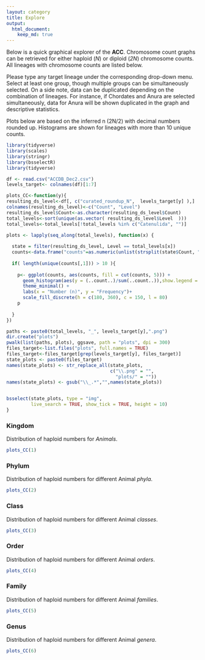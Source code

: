 ```yaml
---
layout: category
title: Explore
output:
  html_document:
    keep_md: true
---
```


Below is a quick graphical explorer of the **ACC**. Chromosome count graphs can be retrieved for either haploid (*N*) or diploid (*2N*) chromosome counts. All lineages with chromosome counts are listed below.

Please type any target lineage under the corresponding drop-down menu. Select at least one group, though multiple groups can be simultaneously selected. On a side note, data can be duplicated depending on the combination of lineages. For instance, if Chordates and Anura are selected simultaneously, data for Anura will be shown duplicated in the graph and descriptive statistics.


Plots below are based on the inferred n (2N/2) with decimal numbers rounded up. 
Histograms are shown for lineages with more than 10 unique counts. 

```r
library(tidyverse)
library(scales)
library(stringr)
library(bsselectR)
library(tidyverse)

df <- read.csv("ACCDB_Dec2.csv")
levels_target<- colnames(df)[1:7]

plots_CC<-function(y){
resulting_ds_level<-df[, c("curated_roundup_N",  levels_target[y] ),]
colnames(resulting_ds_level)<-c("Count", "Level")
resulting_ds_level$Count<-as.character(resulting_ds_level$Count)
total_levels<-sort(unique(as.vector( resulting_ds_level$Level  )))
total_levels<-total_levels[!total_levels %in% c("Catenulida", "")]

plots <- lapply(seq_along(total_levels), function(x) {
  
  state = filter(resulting_ds_level, Level == total_levels[x])
  counts<-data.frame("counts"=as.numeric(unlist(strsplit(state$Count, ","))))
  
  if( length(unique(counts[,1])) > 10 ){
    
    p<- ggplot(counts, aes(counts, fill = cut(counts, 5))) +
      geom_histogram(aes(y = (..count..)/sum(..count..)),show.legend = FALSE) +
      theme_minimal() +
      labs(x = "Number (n)", y = "Frequency")+
      scale_fill_discrete(h = c(180, 360), c = 150, l = 80)
    p
    
  }
})

paths <- paste0(total_levels, "_", levels_target[y],".png")
dir.create("plots")
pwalk(list(paths, plots), ggsave, path = "plots", dpi = 300)
files_target<-list.files("plots", full.names = TRUE)
files_target<-files_target[grep(levels_target[y], files_target)]
state_plots <- paste0(files_target)
names(state_plots) <- str_replace_all(state_plots, 
                                      c("\\.png" = "", 
                                        "plots/" = ""))
names(state_plots) <- gsub("\\_.*","",names(state_plots))


bsselect(state_plots, type = "img", 
         live_search = TRUE, show_tick = TRUE, height = 10)
}

```


### Kingdom

Distribution of haploid numbers for *Animals*.  

```r
plots_CC(1)
```

### Phylum
Distribution of haploid numbers for different Animal *phyla*.  

```r
plots_CC(2)
```

### Class
Distribution of haploid numbers for different Animal *classes*.  

```r
plots_CC(3)
```

### Order
Distribution of haploid numbers for different Animal *orders*.  

```r
plots_CC(4)
```

### Family
Distribution of haploid numbers for different Animal *families*.  

```r
plots_CC(5)
```

### Genus
Distribution of haploid numbers for different Animal *genera*.  

```r
plots_CC(6)
```







